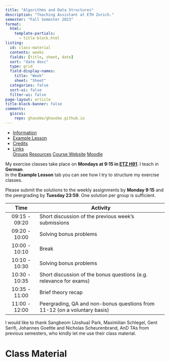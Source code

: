 ```yaml
---
title: "Algorithms and Data Structures"
description: "Teaching Assistant at ETH Zurich."
semester: "Fall Semester 2023"
format:
  html:
    template-partials:
      - title-block.html
listing:
  id: class-material
  contents: weeks 
  fields: [title, sheet, date]
  sort: "date desc"
  type: grid 
  field-display-names:
    title: "Week"
    sheet: "Sheet"
  categories: false
  sort-ui: false 
  filter-ui: false 
page-layout: article 
title-block-banner: false 
comments:
  giscus: 
    repo: ghasebe/ghasebe.github.io
---
```


```{=html}
<ul class="nav nav-tabs" role="tablist">
  <li class="nav-item" role="presentation">
    <a class="nav-link active" data-bs-toggle="tab" href="#information" aria-selected="true" role="tab">Information</a>
  </li>
  <li class="nav-item" role="presentation">
    <a class="nav-link" data-bs-toggle="tab" href="#example-lesson" aria-selected="false" role="tab" tabindex="-1">Example Lesson</a>
  </li>
  <li class="nav-item" role="presentation">
    <a class="nav-link" data-bs-toggle="tab" href="#credits" aria-selected="false" role="tab" tabindex="-1">Credits</a>
  </li>
  <li class="nav-item dropdown">
    <a class="nav-link dropdown-toggle" data-bs-toggle="dropdown" href="#" role="button" aria-haspopup="true" aria-expanded="false">Links</a>
    <div class="dropdown-menu" style="">
      <!-- <h6 class="dropdown-header">Dropdown header</h6> -->
      <a class="dropdown-item" href="https://docs.google.com/spreadsheets/d/1hv6igADxTTWuZSEslLlhTpPd7wd41HlYvXcbLQ6VRq8/edit?usp=sharing">Groups</a>
      <a class="dropdown-item" href="https://ghasebe.github.io/teaching/and-fs23/resources/">Resources</a>
      <a class="dropdown-item" href="https://cadmo.ethz.ch/education/lectures/HS23/DA/index.html">Course Website</a>
      <a class="dropdown-item" href="https://moodle-app2.let.ethz.ch/auth/shibboleth/login.php">Moodle</a>
      <!-- <div class="dropdown-divider"></div> -->
      <!-- <a class="dropdown-item" href="#">Separated link</a> -->
    </div>
  </li>
</ul>
<div id="myTabContent" class="tab-content">
  <div class="tab-pane fade active show" id="information" role="tabpanel">
    <!-- <p>Hi, I'm Georg!👋🏼</p> -->
    <p>My exercise classes take place on <strong>Mondays at 9:15 in <a href="https://ethz.ch/staffnet/en/service/rooms-and-buildings/rectorate-rooms/pictures/eta-etf-etz.html#par_slideshow_9">ETZ H91</a></strong>. I teach in <strong>German</strong>.
    <br>In the <strong>Example Lesson</strong> tab you can see how I try to structure my exercise classes.</p>
    <!-- <p>You can contact me under <strong><a href="mailto:georg.hasebe@inf.ethz.ch">georg.hasebe@inf.ethz.ch</a></strong>.</p> -->
    <p>Please submit the solutions to the weekly assignments by <strong>Monday 9:15</strong> and the peergrading by <strong>Tuesday 23:59</strong>. One solution per group is sufficient.</p>
  </div>
  <div class="tab-pane fade" id="example-lesson" role="tabpanel">
  <table class="table">
    <thead>
        <tr class="header">
            <th style="text-align: center;">Time</th>
            <th>Activity</th>
        </tr>
    </thead>
    <tbody>
        <tr class="odd">
            <td style="text-align: center;">09:15 - 09:20</td>
            <td>Short discussion of the previous week’s submissions</td>
        </tr>
        <tr class="even">
            <td style="text-align: center;">09:20 - 10:00</td>
            <td>Solving bonus problems</td>
        </tr>
        <tr class="odd">
            <td style="text-align: center;">10:00 - 10:10</td>
            <td>Break</td>
        </tr>
        <tr class="even">
            <td style="text-align: center;">10:10 - 10:30</td>
            <td>Solving bonus problems</td>
        </tr>
        <tr class="odd">
            <td style="text-align: center;">10:30 - 10:35</td>
            <td>Short discussion of the bonus questions (e.g. relevance for exams)</td>
        </tr>
        <tr class="even">
            <td style="text-align: center;">10:35 - 11:00</td>
            <td>Brief theory recap</td>
        </tr>
        <tr class="odd">
            <td style="text-align: center;">11:00 - 12:00</td>
            <td>Peergrading, QA and non-bonus questions from 11-12 (on a voluntary basis)</td>
        </tr>
    </tbody>
  </table>
  </div>
  <div class="tab-pane fade" id="credits" role="tabpanel">
    I would like to thank Sangbeom (Joshua) Park, Maximilian Schlegel, Gent Serifi, Johannes Goettle and Nicholas Scheurenbrand, AnD TAs from previous semesters, who kindly let me use their class material.
  </div>
</div>
```

# Class Material 

::: {#class-material}
:::